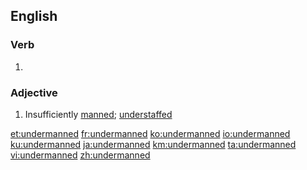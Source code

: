==English==

===Verb===
{{head|en|verb form}}

# {{en-past of|underman}}

===Adjective===
{{en-adj}}

# Insufficiently [[manned]]; [[understaffed]]

[[et:undermanned]]
[[fr:undermanned]]
[[ko:undermanned]]
[[io:undermanned]]
[[ku:undermanned]]
[[ja:undermanned]]
[[km:undermanned]]
[[ta:undermanned]]
[[vi:undermanned]]
[[zh:undermanned]]